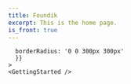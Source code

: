 ```yaml
---
title: Foundik
excerpt: This is the home page.
is_front: true
---
```


<Head name = "Foundik"/>
<Cover />

<Section 
  id="offers"
  heading="What do we offer?"
  sx={{ paddingY: 128}}
  >
  <Offers />
</Section>

<Section 
  id="pricing"
  heading="Pricing" sx={{
  bg: "muted",
  paddingY: 128
}}>
  <Pricing />
</Section>

<Section 
    id="get-started"
    heading = "Getting started"
    sx={{
      background: 'linear-gradient(180deg, #f6f6f6 40%, rgba(149,230,246,1) 100%)',
      
      borderRadius: '0 0 300px 300px'
      }}
    >
    <GettingStarted />
</Section>

<Section
  id="contact"
  heading="Contact"
  sx={{
    bg: "muted",
    paddingY: 128
  }}>
  <Contact />
</Section>

